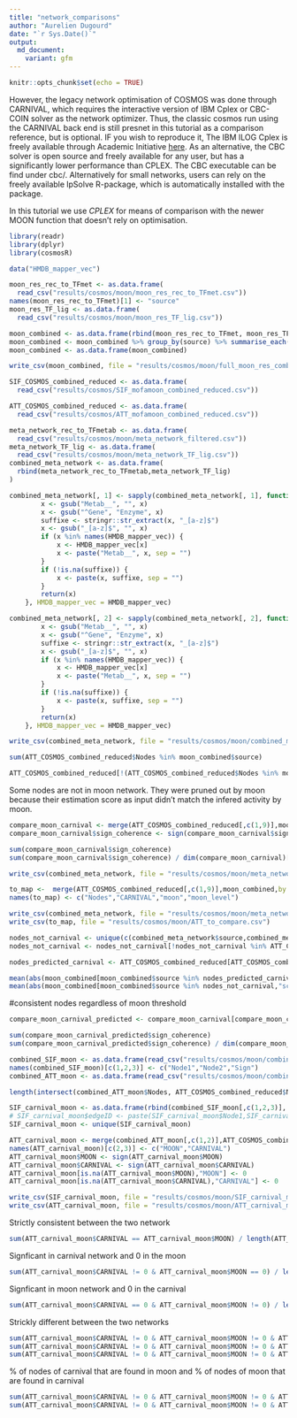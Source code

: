 ```yaml
---
title: "network_comparisons"
author: "Aurelien Dugourd"
date: "`r Sys.Date()`"
output:
  md_document:
    variant: gfm
---
```


```r
knitr::opts_chunk$set(echo = TRUE)
```

However, the legacy network optimisation of COSMOS was done through CARNIVAL, which requires the interactive version of IBM Cplex or CBC-COIN solver as the network optimizer. Thus, the classic cosmos run using the CARNIVAL back end is still presnet in this tutorial as a comparison reference, but is optional. IF you wish to reproduce it, The IBM ILOG Cplex is freely available through Academic Initiative [here](https://community.ibm.com/community/user/datascience/blogs/xavier-nodet1/2020/07/09/cplex-free-for-students). As an alternative, the CBC solver is open source and freely available for any user, but has a significantly lower performance than CPLEX. The CBC executable can be find under cbc/. Alternatively for small networks, users can rely on the freely available lpSolve R-package, which is automatically installed with the package.

In this tutorial we use *CPLEX* for means of comparison with the newer MOON function that doesn't rely on optimisation.

```r
library(readr)
library(dplyr)
library(cosmosR)
```

```r
data("HMDB_mapper_vec")

moon_res_rec_to_TFmet <- as.data.frame(
  read_csv("results/cosmos/moon/moon_res_rec_to_TFmet.csv"))
names(moon_res_rec_to_TFmet)[1] <- "source"
moon_res_TF_lig <- as.data.frame(
  read_csv("results/cosmos/moon/moon_res_TF_lig.csv"))

moon_combined <- as.data.frame(rbind(moon_res_rec_to_TFmet, moon_res_TF_lig))
moon_combined <- moon_combined %>% group_by(source) %>% summarise_each(funs(mean(., na.rm = TRUE)))
moon_combined <- as.data.frame(moon_combined)

write_csv(moon_combined, file = "results/cosmos/moon/full_moon_res_combined.csv")

SIF_COSMOS_combined_reduced <- as.data.frame(
  read_csv("results/cosmos/SIF_mofamoon_combined_reduced.csv"))

ATT_COSMOS_combined_reduced <- as.data.frame(
  read_csv("results/cosmos/ATT_mofamoon_combined_reduced.csv"))

meta_network_rec_to_TFmetab <- as.data.frame(
  read_csv("results/cosmos/moon/meta_network_filtered.csv"))
meta_network_TF_lig <- as.data.frame(
  read_csv("results/cosmos/moon/meta_network_TF_lig.csv"))
combined_meta_network <- as.data.frame(
  rbind(meta_network_rec_to_TFmetab,meta_network_TF_lig)
)

combined_meta_network[, 1] <- sapply(combined_meta_network[, 1], function(x, HMDB_mapper_vec) {
        x <- gsub("Metab__", "", x)
        x <- gsub("^Gene", "Enzyme", x)
        suffixe <- stringr::str_extract(x, "_[a-z]$")
        x <- gsub("_[a-z]$", "", x)
        if (x %in% names(HMDB_mapper_vec)) {
            x <- HMDB_mapper_vec[x]
            x <- paste("Metab__", x, sep = "")
        }
        if (!is.na(suffixe)) {
            x <- paste(x, suffixe, sep = "")
        }
        return(x)
    }, HMDB_mapper_vec = HMDB_mapper_vec)

combined_meta_network[, 2] <- sapply(combined_meta_network[, 2], function(x, HMDB_mapper_vec) {
        x <- gsub("Metab__", "", x)
        x <- gsub("^Gene", "Enzyme", x)
        suffixe <- stringr::str_extract(x, "_[a-z]$")
        x <- gsub("_[a-z]$", "", x)
        if (x %in% names(HMDB_mapper_vec)) {
            x <- HMDB_mapper_vec[x]
            x <- paste("Metab__", x, sep = "")
        }
        if (!is.na(suffixe)) {
            x <- paste(x, suffixe, sep = "")
        }
        return(x)
    }, HMDB_mapper_vec = HMDB_mapper_vec)

write_csv(combined_meta_network, file = "results/cosmos/moon/combined_meta_network_translated.csv")
```

```r
sum(ATT_COSMOS_combined_reduced$Nodes %in% moon_combined$source)

ATT_COSMOS_combined_reduced[!(ATT_COSMOS_combined_reduced$Nodes %in% moon_combined$source),]
```
Some nodes are not in moon network. They were pruned out by moon because their estimation score as input didn't match the infered activity by moon.

```r
compare_moon_carnival <- merge(ATT_COSMOS_combined_reduced[,c(1,9)],moon_combined,by.x = "Nodes",by.y = "source")
compare_moon_carnival$sign_coherence <- sign(compare_moon_carnival$sign_activity) == sign(compare_moon_carnival$score)

sum(compare_moon_carnival$sign_coherence)
sum(compare_moon_carnival$sign_coherence) / dim(compare_moon_carnival)[1]
```

```r
write_csv(combined_meta_network, file = "results/cosmos/moon/meta_network_combined_translated.csv")

to_map <-  merge(ATT_COSMOS_combined_reduced[,c(1,9)],moon_combined,by.x = "Nodes",by.y = "source", all.y = T)
names(to_map) <- c("Nodes","CARNIVAL","moon","moon_level")

write_csv(combined_meta_network, file = "results/cosmos/moon/meta_network_combined_translated.csv")
write_csv(to_map, file = "results/cosmos/moon/ATT_to_compare.csv")

```

```r
nodes_not_carnival <- unique(c(combined_meta_network$source,combined_meta_network$target))
nodes_not_carnival <- nodes_not_carnival[!nodes_not_carnival %in% ATT_COSMOS_combined_reduced$Nodes]

nodes_predicted_carnival <- ATT_COSMOS_combined_reduced[ATT_COSMOS_combined_reduced$measured == 0,1]

mean(abs(moon_combined[moon_combined$source %in% nodes_predicted_carnival,"score"]))
mean(abs(moon_combined[moon_combined$source %in% nodes_not_carnival,"score"]))
```

#consistent nodes regardless of moon threshold
```r
compare_moon_carnival_predicted <- compare_moon_carnival[compare_moon_carnival$Nodes %in% nodes_predicted_carnival,]

sum(compare_moon_carnival_predicted$sign_coherence)
sum(compare_moon_carnival_predicted$sign_coherence) / dim(compare_moon_carnival_predicted)[1]
```

```r
combined_SIF_moon <- as.data.frame(read_csv("results/cosmos/moon/combined_SIF_moon.csv"))
names(combined_SIF_moon)[c(1,2,3)] <- c("Node1","Node2","Sign")
combined_ATT_moon <- as.data.frame(read_csv("results/cosmos/moon/combined_ATT_moon.csv"))

length(intersect(combined_ATT_moon$Nodes, ATT_COSMOS_combined_reduced$Nodes))
```

```r
SIF_carnival_moon <- as.data.frame(rbind(combined_SIF_moon[,c(1,2,3)], SIF_COSMOS_combined_reduced[,c(1,2,3)]))
# SIF_carnival_moon$edgeID <- paste(SIF_carnival_moon$Node1,SIF_carnival_moon$Node2, sep = "_")
SIF_carnival_moon <- unique(SIF_carnival_moon)

ATT_carnival_moon <- merge(combined_ATT_moon[,c(1,2)],ATT_COSMOS_combined_reduced[,c(1,6)], by = "Nodes", all = T)
names(ATT_carnival_moon)[c(2,3)] <- c("MOON","CARNIVAL")
ATT_carnival_moon$MOON <- sign(ATT_carnival_moon$MOON)
ATT_carnival_moon$CARNIVAL <- sign(ATT_carnival_moon$CARNIVAL)
ATT_carnival_moon[is.na(ATT_carnival_moon$MOON),"MOON"] <- 0
ATT_carnival_moon[is.na(ATT_carnival_moon$CARNIVAL),"CARNIVAL"] <- 0

write_csv(SIF_carnival_moon, file = "results/cosmos/moon/SIF_carnival_moon.csv")
write_csv(ATT_carnival_moon, file = "results/cosmos/moon/ATT_carnival_moon.csv")
```

Strictly consistent between the two network
```r
sum(ATT_carnival_moon$CARNIVAL == ATT_carnival_moon$MOON) / length(ATT_carnival_moon[,1])
```

Signficant in carnival network and 0 in the moon
```r
sum(ATT_carnival_moon$CARNIVAL != 0 & ATT_carnival_moon$MOON == 0) / length(ATT_carnival_moon[,1])
```
Signficant in moon network and 0 in the carnival
```r
sum(ATT_carnival_moon$CARNIVAL == 0 & ATT_carnival_moon$MOON != 0) / length(ATT_carnival_moon[,1])
```

Strickly different between the two networks
```r
sum(ATT_carnival_moon$CARNIVAL != 0 & ATT_carnival_moon$MOON != 0 & ATT_carnival_moon$CARNIVAL != ATT_carnival_moon$MOON) / length(ATT_carnival_moon[,1])
sum(ATT_carnival_moon$CARNIVAL != 0 & ATT_carnival_moon$MOON != 0 & ATT_carnival_moon$CARNIVAL != ATT_carnival_moon$MOON) / sum(ATT_carnival_moon$CARNIVAL != 0)
sum(ATT_carnival_moon$CARNIVAL != 0 & ATT_carnival_moon$MOON != 0 & ATT_carnival_moon$CARNIVAL != ATT_carnival_moon$MOON) / sum(ATT_carnival_moon$MOON != 0)
```
% of nodes of carnival that are found in moon and % of nodes of moon that are found in carnival
```r
sum(ATT_carnival_moon$CARNIVAL != 0 & ATT_carnival_moon$MOON != 0 & ATT_carnival_moon$CARNIVAL == ATT_carnival_moon$MOON) / sum(ATT_carnival_moon$CARNIVAL != 0)
sum(ATT_carnival_moon$CARNIVAL != 0 & ATT_carnival_moon$MOON != 0 & ATT_carnival_moon$CARNIVAL == ATT_carnival_moon$MOON) / sum(ATT_carnival_moon$MOON != 0)
```

